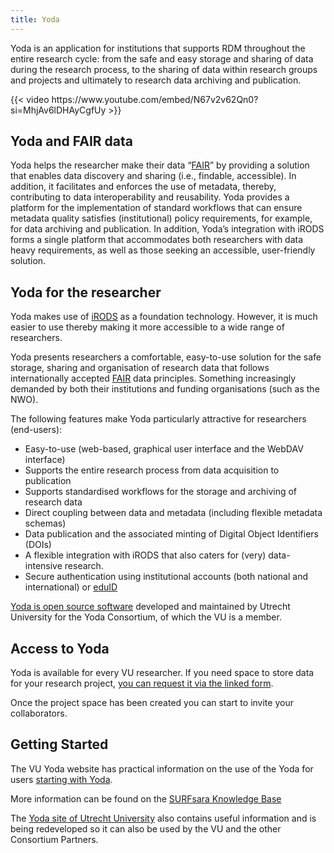 ```yaml
---
title: Yoda
---
```


Yoda is an application for institutions that supports RDM throughout the entire research cycle: from the safe and easy storage and sharing of data during the research process, to the sharing of data within research groups and projects and ultimately to research data archiving and publication.

{{< video https://www.youtube.com/embed/N67v2v62Qn0?si=MhjAv6lDHAyCgfUy >}}

## Yoda and FAIR data

Yoda helps the researcher make their data "[FAIR](../topics/fair-principles.qmd)" by providing a solution that enables data discovery and sharing (i.e., findable, accessible). In addition, it facilitates and enforces the use of metadata, thereby, contributing to data interoperability and reusability. Yoda provides a platform for the implementation of standard workflows that can ensure metadata quality satisfies (institutional) policy requirements, for example, for data archiving and publication. In addition, Yoda's integration with iRODS forms a single platform that accommodates both researchers with data heavy requirements, as well as those seeking an accessible, user-friendly solution.

## Yoda for the researcher

Yoda makes use of [iRODS](https://irods.org) as a foundation technology. However, it is much easier to use thereby making it more accessible to a wide range of researchers.

Yoda presents researchers a comfortable, easy-to-use solution for the safe storage, sharing and organisation of research data that follows internationally accepted [FAIR](../topics/fair-principles.qmd) data principles. Something increasingly demanded by both their institutions and funding organisations (such as the NWO).

The following features make Yoda particularly attractive for researchers (end-users):

- Easy-to-use (web-based, graphical user interface and the WebDAV interface)
- Supports the entire research process from data acquisition to publication
- Supports standardised workflows for the storage and archiving of research data
- Direct coupling between data and metadata (including flexible metadata schemas)
- Data publication and the associated minting of Digital Object Identifiers (DOIs)
- A flexible integration with iRODS that also caters for (very) data-intensive research.
- Secure authentication using institutional accounts (both national and international) or [eduID](https://eduid.nl/)

[Yoda is open source software](https://github.com/UtrechtUniversity/Yoda) developed and maintained by Utrecht University for the Yoda Consortium, of which the VU is a member.

## Access to Yoda

Yoda is available for every VU researcher. If you need space to store data for your research project, [you can request it via the linked form](https://yoda.vu.nl/site/getting-started/requesting-space.html).

Once the project space has been created you can start to invite your collaborators.

## Getting Started

The VU Yoda website has practical information on the use of the Yoda for users [starting with Yoda](https://yoda.vu.nl/site/getting-started/index.html).

More information can be found on the [SURFsara Knowledge Base](https://servicedesk.surfsara.nl/wiki/display/WIKI/Yoda+Hosting)

The [Yoda site of Utrecht University](https://www.uu.nl/en/research/Yoda) also contains useful information and is being redeveloped so it can also be used by the VU and the other Consortium Partners.
